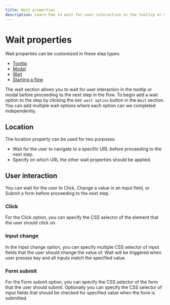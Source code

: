 ```yaml
---
title: Wait properties
description: Learn how to wait for user interaction in the tooltip or modal
---
```


# Wait properties

Wait properties can be customized in these step types:

- [Tooltip](/step-types/tooltip)
- [Modal](/step-types/modal)
- [Wait](/step-types/wait)
- [Starting a flow](/creating-flows/start)

The wait section allows you to wait for user interaction in the tooltip or modal before proceeding to the next step in the flow. To begin add a wait option to the step by clicking the `Add wait option` button in the `Wait` section. You can add multiple wait options where each option can we completed independently.

## Location

The location property can be used for two purposes:

- Wait for the user to navigate to a specific URL before proceeding to the next step.
- Specify on which URL the other wait properties should be applied.

## User interaction

You can wait for the user to Click, Change a value in an input field, or Submit a form before proceeding to the next step.

### Click

For the Click option, you can specify the CSS selector of the element that the user should click on.

### Input change

In the Input change option, you can specify multiple CSS selector of input fields that the user should change the value of. Wait will be triggered when user presses key and all inputs match the specified value.

### Form submit

For the Form submit option, you can specify the CSS selector of the form that the user should submit. Optionally you can specify the CSS selector of input fields that should be checked for specified value when the form is submitted.
